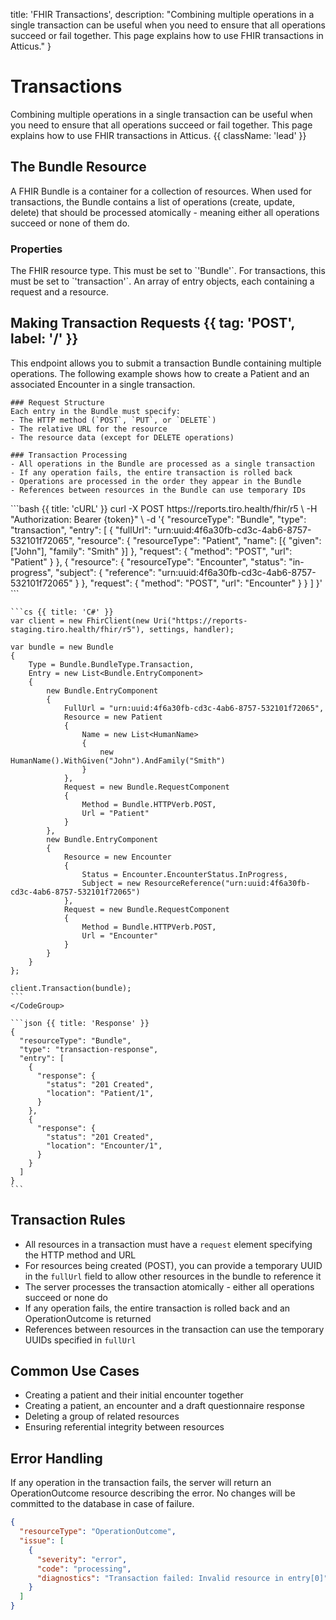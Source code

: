   title: 'FHIR Transactions',
  description: "Combining multiple operations in a single transaction can be useful when you need to ensure that all operations succeed or fail together. This page explains how to use FHIR transactions in Atticus."
}

# Transactions

Combining multiple operations in a single transaction can be useful when you need to ensure that all operations succeed or fail together. This page explains how to use FHIR transactions in Atticus. {{ className: 'lead' }}

## The Bundle Resource

A FHIR Bundle is a container for a collection of resources. When used for transactions, the Bundle contains a list of operations (create, update, delete) that should be processed atomically - meaning either all operations succeed or none of them do.

### Properties

<Properties>
  <Property name="resourceType" type="'Bundle'" required>
    The FHIR resource type. This must be set to `'Bundle'`.
  </Property>
  <Property name="type" type="code" required>
    For transactions, this must be set to `'transaction'`.
  </Property>
  <Property name="entry" type="array" required>
    An array of entry objects, each containing a request and a resource.
  </Property>
</Properties>

## Making Transaction Requests {{ tag: 'POST', label: '/' }}

<Row>
  <Col>
    This endpoint allows you to submit a transaction Bundle containing multiple operations. The following example shows how to create a Patient and an associated Encounter in a single transaction.

    ### Request Structure
    Each entry in the Bundle must specify:
    - The HTTP method (`POST`, `PUT`, or `DELETE`)
    - The relative URL for the resource
    - The resource data (except for DELETE operations)

    ### Transaction Processing
    - All operations in the Bundle are processed as a single transaction
    - If any operation fails, the entire transaction is rolled back
    - Operations are processed in the order they appear in the Bundle
    - References between resources in the Bundle can use temporary IDs
  </Col>
  <Col sticky>
    <CodeGroup title="Request" tag="POST" label="/">
    ```bash {{ title: 'cURL' }}
    curl -X POST https://reports.tiro.health/fhir/r5 \
      -H "Authorization: Bearer {token}" \
      -d '{
        "resourceType": "Bundle",
        "type": "transaction",
        "entry": [
          {
            "fullUrl": "urn:uuid:4f6a30fb-cd3c-4ab6-8757-532101f72065",
            "resource": {
              "resourceType": "Patient",
              "name": [{
                "given": ["John"],
                "family": "Smith"
              }]
            },
            "request": {
              "method": "POST",
              "url": "Patient"
            }
          },
          {
            "resource": {
              "resourceType": "Encounter",
              "status": "in-progress",
              "subject": {
                "reference": "urn:uuid:4f6a30fb-cd3c-4ab6-8757-532101f72065"
              }
            },
            "request": {
              "method": "POST",
              "url": "Encounter"
            }
          }
        ]
      }'
    ```

    ```cs {{ title: 'C#' }}
    var client = new FhirClient(new Uri("https://reports-staging.tiro.health/fhir/r5"), settings, handler);

    var bundle = new Bundle
    {
        Type = Bundle.BundleType.Transaction,
        Entry = new List<Bundle.EntryComponent>
        {
            new Bundle.EntryComponent
            {
                FullUrl = "urn:uuid:4f6a30fb-cd3c-4ab6-8757-532101f72065",
                Resource = new Patient
                {
                    Name = new List<HumanName>
                    {
                        new HumanName().WithGiven("John").AndFamily("Smith")
                    }
                },
                Request = new Bundle.RequestComponent
                {
                    Method = Bundle.HTTPVerb.POST,
                    Url = "Patient"
                }
            },
            new Bundle.EntryComponent
            {
                Resource = new Encounter
                {
                    Status = Encounter.EncounterStatus.InProgress,
                    Subject = new ResourceReference("urn:uuid:4f6a30fb-cd3c-4ab6-8757-532101f72065")
                },
                Request = new Bundle.RequestComponent
                {
                    Method = Bundle.HTTPVerb.POST,
                    Url = "Encounter"
                }
            }
        }
    };

    client.Transaction(bundle);
    ```
    </CodeGroup>

    ```json {{ title: 'Response' }}
    {
      "resourceType": "Bundle",
      "type": "transaction-response",
      "entry": [
        {
          "response": {
            "status": "201 Created",
            "location": "Patient/1",
          }
        },
        {
          "response": {
            "status": "201 Created",
            "location": "Encounter/1",
          }
        }
      ]
    }
    ```
  </Col>
</Row>

## Transaction Rules

- All resources in a transaction must have a `request` element specifying the HTTP method and URL
- For resources being created (POST), you can provide a temporary UUID in the `fullUrl` field to allow other resources in the bundle to reference it
- The server processes the transaction atomically - either all operations succeed or none do
- If any operation fails, the entire transaction is rolled back and an OperationOutcome is returned
- References between resources in the transaction can use the temporary UUIDs specified in `fullUrl`

## Common Use Cases

- Creating a patient and their initial encounter together
- Creating a patient, an encounter and a draft questionnaire response
- Deleting a group of related resources
- Ensuring referential integrity between resources

## Error Handling

If any operation in the transaction fails, the server will return an OperationOutcome resource describing the error. No changes will be committed to the database in case of failure.

```json
{
  "resourceType": "OperationOutcome",
  "issue": [
    {
      "severity": "error",
      "code": "processing",
      "diagnostics": "Transaction failed: Invalid resource in entry[0]"
    }
  ]
}
```
